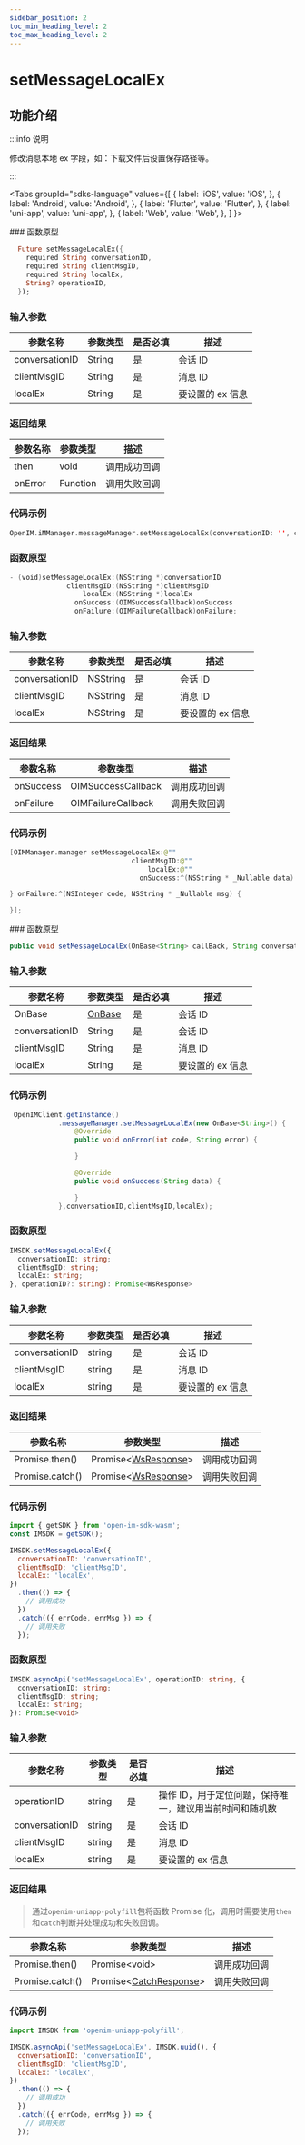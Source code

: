 ```yaml
---
sidebar_position: 2
toc_min_heading_level: 2
toc_max_heading_level: 2
---
```


# setMessageLocalEx

## 功能介绍

:::info 说明

修改消息本地 ex 字段，如：下载文件后设置保存路径等。

:::

<Tabs
groupId="sdks-language"
values={[
{ label: 'iOS', value: 'iOS', },
{ label: 'Android', value: 'Android', },
{ label: 'Flutter', value: 'Flutter', },
{ label: 'uni-app', value: 'uni-app', },
{ label: 'Web', value: 'Web', },
]
}>

<TabItem value="Flutter">
### 函数原型

```dart showLineNumbers
  Future setMessageLocalEx({
    required String conversationID,
    required String clientMsgID,
    required String localEx,
    String? operationID,
  });
```

### 输入参数

| 参数名称       | 参数类型 | 是否必填 | 描述             |
| -------------- | -------- | -------- | ---------------- |
| conversationID | String   | 是       | 会话 ID          |
| clientMsgID    | String   | 是       | 消息 ID          |
| localEx        | String   | 是       | 要设置的 ex 信息 |

### 返回结果

| 参数名称 | 参数类型 | 描述         |
| -------- | -------- | ------------ |
| then     | void     | 调用成功回调 |
| onError  | Function | 调用失败回调 |

### 代码示例

```swift showLineNumbers
OpenIM.iMManager.messageManager.setMessageLocalEx(conversationID: '', clientMsgID: '', localEx: 'localEx');
```

</TabItem>

<TabItem value="iOS">

### 函数原型

```swift showLineNumbers
- (void)setMessageLocalEx:(NSString *)conversationID
              clientMsgID:(NSString *)clientMsgID
                  localEx:(NSString *)localEx
                onSuccess:(OIMSuccessCallback)onSuccess
                onFailure:(OIMFailureCallback)onFailure;
```

### 输入参数

| 参数名称       | 参数类型 | 是否必填 | 描述             |
| -------------- | -------- | -------- | ---------------- |
| conversationID | NSString | 是       | 会话 ID          |
| clientMsgID    | NSString | 是       | 消息 ID          |
| localEx        | NSString | 是       | 要设置的 ex 信息 |

### 返回结果

| 参数名称  | 参数类型           | 描述         |
| --------- | ------------------ | ------------ |
| onSuccess | OIMSuccessCallback | 调用成功回调 |
| onFailure | OIMFailureCallback | 调用失败回调 |

### 代码示例

```swift showLineNumbers
[OIMManager.manager setMessageLocalEx:@""
                              clientMsgID:@""
                                  localEx:@""
                                onSuccess:^(NSString * _Nullable data) {

} onFailure:^(NSInteger code, NSString * _Nullable msg) {

}];
```

</TabItem>

<TabItem value="Android">
### 函数原型

```java showLineNumbers
public void setMessageLocalEx(OnBase<String> callBack, String conversationID, String clientMsgID, String localEx)
```

### 输入参数

| 参数名称       | 参数类型 | 是否必填 | 描述             |
| -------------- | -------- | -------- | ---------------- |
| OnBase |  [OnBase](docs/sdks/callback/onBase.mdx)   | 是       | 会话 ID          |
| conversationID | String   | 是       | 会话 ID          |
| clientMsgID    | String   | 是       | 消息 ID          |
| localEx        | String   | 是       | 要设置的 ex 信息  |


### 代码示例

```java showLineNumbers
 OpenIMClient.getInstance()
            .messageManager.setMessageLocalEx(new OnBase<String>() {
                @Override
                public void onError(int code, String error) {

                }

                @Override
                public void onSuccess(String data) {

                }
            },conversationID,clientMsgID,localEx);
```
</TabItem>

<TabItem value="Web">

### 函数原型

```ts showLineNumbers
IMSDK.setMessageLocalEx({
  conversationID: string;
  clientMsgID: string;
  localEx: string;
}, operationID?: string): Promise<WsResponse>
```

### 输入参数

| 参数名称       | 参数类型 | 是否必填 | 描述             |
| -------------- | -------- | -------- | ---------------- |
| conversationID | string   | 是       | 会话 ID          |
| clientMsgID    | string   | 是       | 消息 ID          |
| localEx        | string   | 是       | 要设置的 ex 信息 |

### 返回结果

| 参数名称        | 参数类型                                            | 描述         |
| --------------- | --------------------------------------------------- | ------------ |
| Promise.then()  | Promise<[WsResponse](docs/sdks/class/response.mdx)> | 调用成功回调 |
| Promise.catch() | Promise<[WsResponse](docs/sdks/class/response.mdx)> | 调用失败回调 |

### 代码示例

```js showLineNumbers
import { getSDK } from 'open-im-sdk-wasm';
const IMSDK = getSDK();

IMSDK.setMessageLocalEx({
  conversationID: 'conversationID',
  clientMsgID: 'clientMsgID',
  localEx: 'localEx',
})
  .then(() => {
    // 调用成功
  })
  .catch(({ errCode, errMsg }) => {
    // 调用失败
  });
```

</TabItem>

<TabItem value="uni-app">

### 函数原型

```ts showLineNumbers
IMSDK.asyncApi('setMessageLocalEx', operationID: string, {
  conversationID: string;
  clientMsgID: string;
  localEx: string;
}): Promise<void>
```

### 输入参数

| 参数名称       | 参数类型 | 是否必填 | 描述                                                    |
| -------------- | -------- | -------- | ------------------------------------------------------- |
| operationID    | string   | 是       | 操作 ID，用于定位问题，保持唯一，建议用当前时间和随机数 |
| conversationID | string   | 是       | 会话 ID                                                 |
| clientMsgID    | string   | 是       | 消息 ID                                                 |
| localEx        | string   | 是       | 要设置的 ex 信息                                        |

### 返回结果

> 通过`openim-uniapp-polyfill`包将函数 Promise 化，调用时需要使用`then`和`catch`判断并处理成功和失败回调。

| 参数名称        | 参数类型                                                | 描述         |
| --------------- | ------------------------------------------------------- | ------------ |
| Promise.then()  | Promise<void\>                                          | 调用成功回调 |
| Promise.catch() | Promise<[CatchResponse](docs/sdks/class/response.mdx)\> | 调用失败回调 |

### 代码示例

```js showLineNumbers
import IMSDK from 'openim-uniapp-polyfill';

IMSDK.asyncApi('setMessageLocalEx', IMSDK.uuid(), {
  conversationID: 'conversationID',
  clientMsgID: 'clientMsgID',
  localEx: 'localEx',
})
  .then(() => {
    // 调用成功
  })
  .catch(({ errCode, errMsg }) => {
    // 调用失败
  });
```

</TabItem>

</Tabs>
